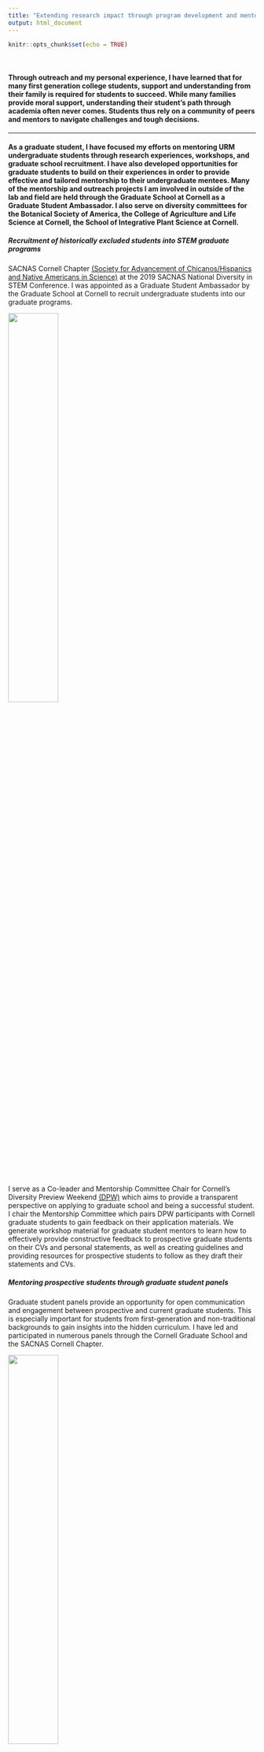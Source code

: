 ```yaml
---
title: "Extending research impact through program development and mentorship"
output: html_document
---
```


```r
knitr::opts_chunk$set(echo = TRUE)
```

<br>

#### Through outreach and my personal experience, I have learned that for many first generation college students, support and understanding from their family is required for students to succeed. While many families provide moral support, understanding their student’s path through academia often never comes. Students thus rely on a community of peers and mentors to navigate challenges and tough decisions.

---

#### As a graduate student, I have focused my efforts on mentoring URM undergraduate students through research experiences, workshops, and graduate school recruitment. I have also developed opportunities for graduate students to build on their experiences in order to provide effective and tailored mentorship to their undergraduate mentees. Many of the mentorship and outreach projects I am involved in outside of the lab and field are held through the Graduate School at Cornell as a Graduate Student Ambassador. I also serve on diversity committees for the Botanical Society of America, the College of Agriculture and Life Science at Cornell, the School of Integrative Plant Science at Cornell.



##### **Recruitment of historically excluded students into STEM graduate programs**
SACNAS Cornell Chapter [(Society for Advancement of Chicanos/Hispanics and Native Americans in Science)](https://www.sacnas.org/) at the 2019 SACNAS National Diversity in STEM Conference. I was appointed as a Graduate Student Ambassador by the Graduate School at Cornell to recruit undergraduate students into our graduate programs.

<img src="SACNAS 2019 Graduate Student Ambassadors _for recruitment.jpg" align="center" height="45%" width="45%">


I serve as a Co-leader and Mentorship Committee Chair for Cornell's Diversity Preview Weekend [(DPW)](http://www.cornelldpw.org/) which aims to provide a transparent perspective on applying to graduate school and being a successful student. I chair the Mentorship Committee which pairs DPW participants with Cornell graduate students to gain feedback on their application materials. We generate workshop material for graduate student mentors to learn how to effectively provide constructive feedback to prospective graduate students on their CVs and personal statements, as well as creating guidelines and providing resources for prospective students to follow as they draft their statements and CVs.



##### **Mentoring prospective students through graduate student panels**
Graduate student panels provide an opportunity for open communication and engagement between prospective and current graduate students. This is especially important for students from first-generation and non-traditional backgrounds to gain insights into the hidden curriculum. I have led and participated in numerous panels through the Cornell Graduate School and the SACNAS Cornell Chapter.

<img src="SACNAS Cornell Chapter 2020 URM GRAD PANEL.png" height="45%" width="45%">



##### **I also greatly enjoy engaging children in building hypothesis, expanding their curiosity, and integrating art and science.**
> For example, I worked with fellow graduate students at Cornell to develop a virtual plant workshop for [Expanding Your Horizons](https://www.eyh.cornell.edu/virtualEYH/activities.php), which is focuses on engaging girls in junior high to do science and see themselves as scientists. We created a website with a diversity of content on botany that can be accessed here: [Virtual Plant Workshop 2020](https://sites.google.com/cornell.edu/virtualplantworkshop/home?authuser=0)

><img src="EYH_video_screenshot.png" height="85%" width="85%">

> In another year of [Expanding Your Horizons](https://www.eyh.cornell.edu/virtualEYH/activities.php), I helped run a workshop on cellular biology and microscopy through hands-on experiments in the classroom.

><img src="EYH_2019.JPG" align="center" height="40%" width="40%">

<br>
